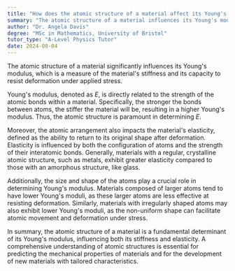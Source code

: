 ```yaml
---
title: "How does the atomic structure of a material affect its Young's modulus?"
summary: "The atomic structure of a material influences its Young's modulus, which is a measure of its stiffness and elasticity."
author: "Dr. Angela Davis"
degree: "MSc in Mathematics, University of Bristol"
tutor_type: "A-Level Physics Tutor"
date: 2024-08-04
---
```


The atomic structure of a material significantly influences its Young's modulus, which is a measure of the material's stiffness and its capacity to resist deformation under applied stress.

Young's modulus, denoted as $E$, is directly related to the strength of the atomic bonds within a material. Specifically, the stronger the bonds between atoms, the stiffer the material will be, resulting in a higher Young's modulus. Thus, the atomic structure is paramount in determining $E$.

Moreover, the atomic arrangement also impacts the material's elasticity, defined as the ability to return to its original shape after deformation. Elasticity is influenced by both the configuration of atoms and the strength of their interatomic bonds. Generally, materials with a regular, crystalline atomic structure, such as metals, exhibit greater elasticity compared to those with an amorphous structure, like glass.

Additionally, the size and shape of the atoms play a crucial role in determining Young's modulus. Materials composed of larger atoms tend to have lower Young's moduli, as these larger atoms are less effective at resisting deformation. Similarly, materials with irregularly shaped atoms may also exhibit lower Young's moduli, as the non-uniform shape can facilitate atomic movement and deformation under stress.

In summary, the atomic structure of a material is a fundamental determinant of its Young's modulus, influencing both its stiffness and elasticity. A comprehensive understanding of atomic structures is essential for predicting the mechanical properties of materials and for the development of new materials with tailored characteristics.
    